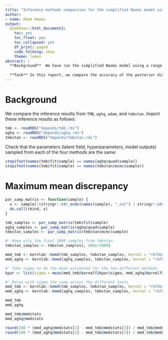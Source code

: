 ```yaml
---
title: "Inference methods comparison for the simplified Naomi model using maximum mean discrepancy"
author:
- name: Adam Howes
output:
  bookdown::html_document2:
    toc: yes
    toc_float: yes
    toc_collapsed: yes
    df_print: paged
    code_folding: show
    theme: lumen
abstract: |
  **Background**  We have run the simplified Naomi model using a range of inference methods: `TMB`, `aghq` and `tmbstan`.
  
  **Task** In this report, we compare the accuracy of the posterior distributions obtained from these inference methods using maximum mean discrepancy.
---
```


# Background

We compare the inference results from `TMB`, `aghq`, `adam`, and `tmbstan`.
Import these inference results as follows:

```r
tmb <- readRDS("depends/tmb.rds")
aghq <- readRDS("depends/aghq.rds")
tmbstan <- readRDS("depends/tmbstan.rds")
```

Check that the parameters (latent field, hyperparameters, model outputs) sampled from each of the four methods are the same:

```r
stopifnot(names(tmb$fit$sample) == names(aghq$quad$sample))
stopifnot(names(tmb$fit$sample) == names(tmbstan$mcmc$sample))
```

# Maximum mean discrepancy

```r
par_samp_matrix <- function(sample) {
  x <- sample[!(stringr::str_ends(names(sample), "_out") | stringr::str_ends(names(sample), "_ll"))]
  do.call(rbind, x)
}

tmb_samples <- par_samp_matrix(tmb$fit$sample)
aghq_samples <- par_samp_matrix(aghq$quad$sample)
tmbstan_samples <- par_samp_matrix(tmbstan$mcmc$sample)

#' Keep only the final 1000 samples from tmbstan
tmbstan_samples <- tmbstan_samples[, 4001:5000]

mmd_tmb <- kernlab::kmmd(tmb_samples, tmbstan_samples, kernel = "rbfdot")
mmd_aghq <- kernlab::kmmd(aghq_samples, tmbstan_samples, kernel = "rbfdot")

#' Take sigma to be the mean estimated for the two different methods
kpar <- list(sigma = mean(mmd_tmb@kernelf@kpar$sigma, mmd_aghq@kernelf@kpar$sigma))

#' Rerun with sigma the same across the different tests
mmd_tmb <- kernlab::kmmd(tmb_samples, tmbstan_samples, kernel = "rbfdot", kpar = kpar, alpha = 0.05)
mmd_aghq <- kernlab::kmmd(aghq_samples, tmbstan_samples, kernel = "rbfdot", kpar = kpar, alpha = 0.05)

mmd_tmb
mmd_aghq

mmd_tmb@mmdstats
mmd_aghq@mmdstats

round(100 * (mmd_aghq@mmdstats[1] - mmd_tmb@mmdstats[1]) / mmd_tmb@mmdstats[1])
round(100 * (mmd_aghq@mmdstats[2] - mmd_tmb@mmdstats[2]) / mmd_tmb@mmdstats[2])
```

